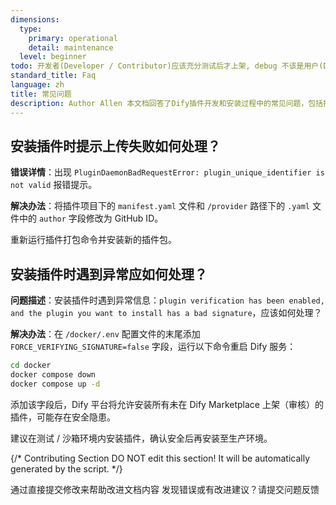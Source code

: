 ```yaml
---
dimensions:
  type:
    primary: operational
    detail: maintenance
  level: beginner
todo: 开发者(Developer / Contributor)应该充分测试后才上架, debug 不该是用户(Dify User / Consumer) 该做的事.
standard_title: Faq
language: zh
title: 常见问题
description: Author Allen 本文档回答了Dify插件开发和安装过程中的常见问题，包括插件上传失败的解决方法（修改author字段）以及如何处理插件安装过程中的验证异常（设置FORCE_VERIFYING_SIGNATURE环境变量）。
---
```


## 安装插件时提示上传失败如何处理？

**错误详情**：出现 `PluginDaemonBadRequestError: plugin_unique_identifier is not valid` 报错提示。

**解决办法**：将插件项目下的 `manifest.yaml` 文件和 `/provider` 路径下的 `.yaml` 文件中的 `author` 字段修改为 GitHub ID。

重新运行插件打包命令并安装新的插件包。

## 安装插件时遇到异常应如何处理？

**问题描述**：安装插件时遇到异常信息：`plugin verification has been enabled, and the plugin you want to install has a bad signature`，应该如何处理？

**解决办法**：在 `/docker/.env` 配置文件的末尾添加 `FORCE_VERIFYING_SIGNATURE=false` 字段，运行以下命令重启 Dify 服务：

```bash
cd docker
docker compose down
docker compose up -d
```

添加该字段后，Dify 平台将允许安装所有未在 Dify Marketplace 上架（审核）的插件，可能存在安全隐患。

建议在测试 / 沙箱环境内安装插件，确认安全后再安装至生产环境。

{/*
Contributing Section
DO NOT edit this section!
It will be automatically generated by the script.
*/}

<CardGroup cols="2">
    <Card
        title="编辑此页面"
        icon="pen-to-square"
        href="https://github.com/langgenius/dify-docs-mintlify/edit/main/plugin-dev-zh/0331-faq.zh.mdx"
    >
        通过直接提交修改来帮助改进文档内容
    </Card>
    <Card
        title="提交问题"
        icon="github"
        href="https://github.com/langgenius/dify-docs-mintlify/issues/new?title=文档问题%3A%20faq&body=%23%23%20问题描述%0A%3C%21--%20请简要描述您发现的问题%20--%3E%0A%0A%23%23%20页面链接%0Ahttps%3A%2F%2Fgithub.com%2Flanggenius%2Fdify-docs-mintlify%2Fblob%2Fmain%2Fplugin-dev-zh%2F0331-faq.zh.mdx%0A%0A%23%23%20建议修改%0A%3C%21--%20如果有具体的修改建议，请在此说明%20--%3E%0A%0A%3C%21--%20感谢您对文档质量的关注！%20--%3E"
    >
        发现错误或有改进建议？请提交问题反馈
    </Card>
</CardGroup>
